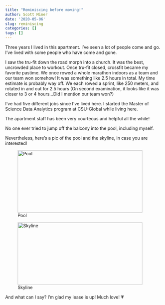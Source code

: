 ```yaml
---
title: "Reminiscing before moving!"
author: Scott Miner
date: '2020-05-06'
slug: reminiscing
categories: []
tags: []
---
```


Three years I lived in this apartment. I've seen a lot of people come and go. I've lived with some people who have come and gone.

I saw the tru-fit down the road morph into a church. It was the best, uncrowded place to workout. Once tru-fit closed, crossfit became my favorite pastime. We once rowed a whole marathon indoors as a team and our team won somehow! It was something like 2.5 hours in total.  My time estimate is probably way off.  We each rowed a sprint, like 250 meters, and rotated in and out for 2.5 hours (On second examination, it looks like it was closer to 3 or 4 hours...Did I mention our team won?)

I've had five different jobs since I've lived here. I started the Master of Science Data Analytics program at CSU-Global while living here.

The apartment staff has been very courteous and helpful all the while!

No one ever tried to jump off the balcony into the pool, including myself.

Nevertheless, here's a pic of the pool and the skyline, in case you are interested!

![Pool](/post/2020-05-06-reminiscing_files/20200506_153845.jpg){width=400px height=200px}

![Skyline](/post/2020-05-06-reminiscing_files/20200506_153831.jpg){width=400px height=200px}

And what can I say? I'm glad my lease is up! Much love! 💗